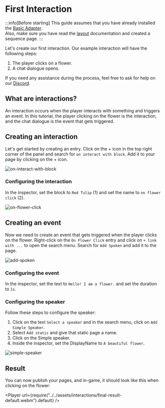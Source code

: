 
# First Interaction

:::info[Before starting]
This guide assumes that you have already installed the [Basic Adapter](../../02-getting-started/01-installation.mdx#basic-adapter).\
Also, make sure you have read the [layout](../../02-getting-started/02-layout.mdx) documentation and created a sequence page.
:::

Let's create our first interaction. Our example interaction will have the following steps:

1. The player clicks on a flower.
2. A chat dialogue opens.

If you need any assistance during the process, feel free to ask for help on our [Discord](https://discord.gg/HtbKyuDDBw).

## What are interactions?

An interaction occurs when the player interacts with something and triggers an event. In this tutorial, the player clicking on the flower is the interaction, and the chat dialogue is the event that gets triggered.

## Creating an interaction

Let's get started by creating an entry. Click on the + icon in the top right corner of the panel and search for `on interact with block`. Add it to your page by clicking on the + icon.

![on-interact-with-block](../../assets/interactions/on-interact-with-block.png)

### Configuring the interaction

In the inspector, set the block to `Red Tulip` (1) and set the name to `on flower click` (2).

![on-flower-click](../../assets/interactions/on_flower_click.png)

## Creating an event

Now we need to create an event that gets triggered when the player clicks on the flower. Right-click on the `On Flower Click` entry and click on `+ link with ...` to open the search menu. Search for `Add Spoken` and add it to the page.

![add-spoken](../../assets/interactions/add-spoken.png)

### Configuring the event

In the inspector, set the text to `Hello! I am a flower.` and set the duration to `1s`. 

### Configuring the speaker

Follow these steps to configure the speaker:
1. Click on the text `Select a speaker` and in the search menu, click on `Add Simple Speaker`. 
2. Select `Add static` and give that static page a name.
3. Click on the Simple speaker.
4. Inside the inspector, set the DisplayName to `A beautiful flower`.

![simple-speaker](../../assets/interactions/simple-speaker.png)

## Result

You can now publish your pages, and in-game, it should look like this when clicking on the flower:

<Player url={require("../../assets/interactions/final-result-default.webm").default} />

